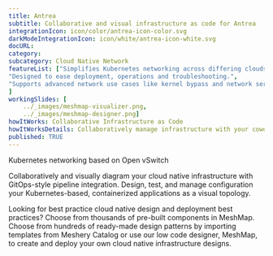 ---title: Antrea  subtitle: Collaborative and visual infrastructure as code for AntreaintegrationIcon: icon/color/antrea-icon-color.svgdarkModeIntegrationIcon: icon/white/antrea-icon-white.svgdocURL: category: subcategory: Cloud Native NetworkfeatureList: ["Simplifies Kubernetes networking across differing clouds and operating systems.","Designed to ease deployment, operations and troubleshooting.","Supports advanced network use cases like kernel bypass and network service mesh."]workingSlides: [    ../_images/meshmap-visualizer.png,    ../_images/meshmap-designer.png]howItWorks: Collaborative Infrastructure as CodehowItWorksDetails: Collaboratively manage infrastructure with your coworkers synchronously sharing the same designs.published: TRUE---<p>    Kubernetes networking based on Open vSwitch</p><p>    Collaboratively and visually diagram your cloud native infrastructure with GitOps-style pipeline integration. Design, test, and manage configuration your Kubernetes-based, containerized applications as a visual topology.</p><p>    Looking for best practice cloud native design and deployment best practices? Choose from thousands of pre-built components in MeshMap. Choose from hundreds of ready-made design patterns by importing templates from Meshery Catalog or use our low code designer, MeshMap, to create and deploy your own cloud native infrastructure designs.</p>